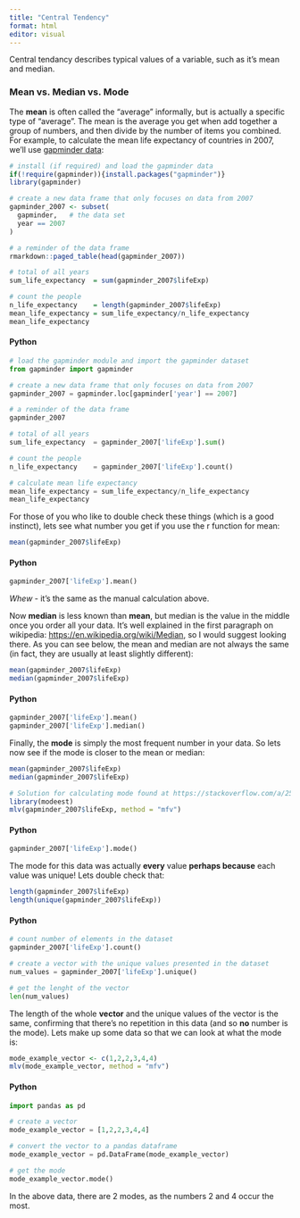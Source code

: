 ```yaml
---
title: "Central Tendency"
format: html
editor: visual
---
```


Central tendancy describes typical values of a variable, such as it's mean and median.

### Mean vs. Median vs. Mode

The **mean** is often called the "average" informally, but is actually a specific type of "average". The mean is the average you get when add together a group of numbers, and then divide by the number of items you combined. For example, to calculate the mean life expectancy of countries in 2007, we'll use <a href="https://www.gapminder.org/">gapminder data</a>:

```r
# install (if required) and load the gapminder data
if(!require(gapminder)){install.packages("gapminder")}
library(gapminder)

# create a new data frame that only focuses on data from 2007
gapminder_2007 <- subset(
  gapminder,   # the data set
  year == 2007     
)

# a reminder of the data frame
rmarkdown::paged_table(head(gapminder_2007))                 

# total of all years
sum_life_expectancy  = sum(gapminder_2007$lifeExp)

# count the people
n_life_expectancy    = length(gapminder_2007$lifeExp)        
mean_life_expectancy = sum_life_expectancy/n_life_expectancy 
mean_life_expectancy
```

#### Python
```python
# load the gapminder module and import the gapminder dataset
from gapminder import gapminder

# create a new data frame that only focuses on data from 2007
gapminder_2007 = gapminder.loc[gapminder['year'] == 2007]

# a reminder of the data frame
gapminder_2007

# total of all years
sum_life_expectancy  = gapminder_2007['lifeExp'].sum()

# count the people
n_life_expectancy    = gapminder_2007['lifeExp'].count() 

# calculate mean life expectancy
mean_life_expectancy = sum_life_expectancy/n_life_expectancy 
mean_life_expectancy
```

For those of you who like to double check these things (which is a good instinct), lets see what number you get if you use the r function for mean:

```r
mean(gapminder_2007$lifeExp)
```

#### Python
```python
gapminder_2007['lifeExp'].mean()
```

*Whew* - it's the same as the manual calculation above.

Now **median** is less known than **mean**, but median is the value in the middle once you order all your data. It's well explained in the first paragraph on wikipedia: <a href="https://en.wikipedia.org/wiki/Median" target="_blank">https://en.wikipedia.org/wiki/Median</a>, so I would suggest looking there. As you can see below, the mean and median are not always the same (in fact, they are usually at least slightly different):

```r
mean(gapminder_2007$lifeExp)
median(gapminder_2007$lifeExp)
```

#### Python
```python
gapminder_2007['lifeExp'].mean()
gapminder_2007['lifeExp'].median()
```

Finally, the **mode** is simply the most frequent number in your data. So lets now see if the mode is closer to the mean or median:

```r
mean(gapminder_2007$lifeExp)
median(gapminder_2007$lifeExp)

# Solution for calculating mode found at https://stackoverflow.com/a/2547918 as there doesn't seem to be a native function:
library(modeest)
mlv(gapminder_2007$lifeExp, method = "mfv")

```

#### Python
```python
gapminder_2007['lifeExp'].mode()
```

The mode for this data was actually **every** value **perhaps because** each value was unique! Lets double check that:

```r
length(gapminder_2007$lifeExp)
length(unique(gapminder_2007$lifeExp))
```

#### Python
```python
# count number of elements in the dataset
gapminder_2007['lifeExp'].count()

# create a vector with the unique values presented in the dataset
num_values = gapminder_2007['lifeExp'].unique()

# get the lenght of the vector
len(num_values)
```

The length of the whole **vector** and the unique values of the vector is the same, confirming that there's no repetition in this data (and so **no** number is the mode). Lets make up some data so that we can look at what the mode is:

```r
mode_example_vector <- c(1,2,2,3,4,4)
mlv(mode_example_vector, method = "mfv")
```

#### Python
```python
import pandas as pd

# create a vector
mode_example_vector = [1,2,2,3,4,4]

# convert the vector to a pandas dataframe
mode_example_vector = pd.DataFrame(mode_example_vector)

# get the mode
mode_example_vector.mode()
```

In the above data, there are 2 modes, as the numbers 2 and 4 occur the most.
